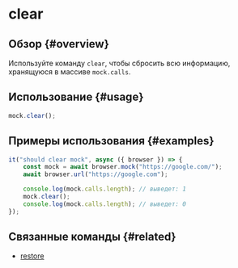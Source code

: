 # clear

## Обзор {#overview}

Используйте команду `clear`, чтобы сбросить всю информацию, хранящуюся в массиве `mock.calls`.

## Использование {#usage}

```javascript
mock.clear();
```

## Примеры использования {#examples}

```javascript
it("should clear mock", async ({ browser }) => {
    const mock = await browser.mock("https://google.com/");
    await browser.url("https://google.com");

    console.log(mock.calls.length); // выведет: 1
    mock.clear();
    console.log(mock.calls.length); // выведет: 0
});
```

## Связанные команды {#related}

-   [restore](../restore)
